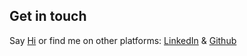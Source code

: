## Get in touch

Say [Hi](mailto:gauravbajaj837@gmail.com) or find me on other platforms: [LinkedIn](https://www.linkedin.com/in/gauravbajaj367) & [Github](https://github.com/gau9811/)
